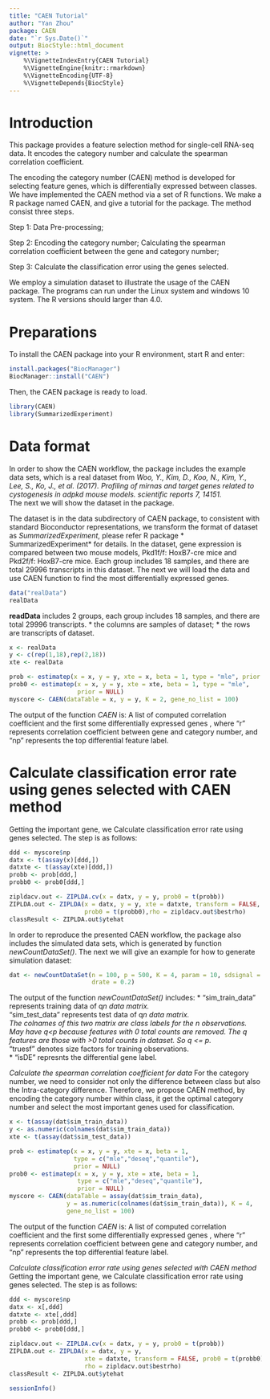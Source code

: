 ---
title: "CAEN Tutorial"
author: "Yan Zhou"
package: CAEN
date: "`r Sys.Date()`"
output: BiocStyle::html_document
vignette: >
    %\VignetteIndexEntry{CAEN Tutorial}
    %\VignetteEngine{knitr::rmarkdown}
    %\VignetteEncoding{UTF-8}
    %\VignetteDepends{BiocStyle}
---


# Introduction
This package provides a feature selection method for single-cell RNA-seq 
data. It encodes the category number and calculate the spearman 
correlation coefficient. 

The encoding the category number (CAEN) method is developed for selecting 
feature genes, which is differentially expressed between classes. 
We have implemented the CAEN method via a set of R functions. 
We make a R package named CAEN, and give a tutorial for the package. 
The method consist three steps.

Step 1: Data Pre-processing;  

Step 2: Encoding the category number; Calculating the spearman 
correlation coefficient between the gene and category number;

Step 3: Calculate the classification error using the genes selected.

We employ a simulation dataset to illustrate the usage of the CAEN package.
The programs can run under the Linux system and windows 10 system. The
R versions should larger than 4.0.

# Preparations
To install the CAEN package into your R environment, start R and
enter:
```{r, eval=FALSE}
install.packages("BiocManager")
BiocManager::install("CAEN")
```


Then, the CAEN package is ready to load.
```{r,message=FALSE,warning=FALSE}
library(CAEN)
library(SummarizedExperiment)
```



# Data format
In order to show the CAEN workflow, the package includes the example data sets, 
which is a real dataset from *Woo, Y., Kim, D., Koo, N., Kim, Y., Lee, S., 
Ko, J., et al. (2017). Profiling of mirnas and target genes related to 
cystogenesis in adpkd mouse models. scientific reports 7, 14151.*  
The next we will show the dataset in the package.

The dataset is in the data subdirectory of CAEN package, to consistent 
with standard Bioconductor representations, we transform the format of dataset
as *SummarizedExperiment*, please refer R package * SummarizedExperiment* for 
details. In the dataset, gene expression is compared between two mouse models, 
Pkd1f/f: HoxB7-cre mice and Pkd2f/f: HoxB7-cre mice. Each group includes 18 
samples, and there are total 29996 transcripts in this dataset. The next we 
will load the data and use CAEN function to find the most differentially 
expressed genes. 



```{r}
data("realData")
realData
```

**readData** includes 2 groups, each group includes 18 samples, and there are 
total 29996 transcripts. 
* the columns are samples of dataset;
* the rows are transcripts of dataset.


```{r, message=FALSE, warning=FALSE}
x <- realData                  
y <- c(rep(1,18),rep(2,18))      
xte <- realData                

prob <- estimatep(x = x, y = y, xte = x, beta = 1, type = "mle", prior = NULL)     
prob0 <- estimatep(x = x, y = y, xte = xte, beta = 1, type = "mle", 
                   prior = NULL)   
myscore <- CAEN(dataTable = x, y = y, K = 2, gene_no_list = 100)
```

The output of the function *CAEN* is:
A list of computed correlation coefficient and the first some differentially 
expressed genes , where "r" represents correlation coefficient between gene 
and category number, and "np" represents the top differential feature label.


# Calculate classification error rate using genes selected with CAEN method
Getting the important gene, we Calculate classification error rate 
using genes selected. The step is as follows:
```{r,message=FALSE,warning=FALSE}
ddd <- myscore$np
datx <- t(assay(x)[ddd,])
datxte <- t(assay(xte)[ddd,])
probb <- prob[ddd,]
probb0 <- prob0[ddd,]

zipldacv.out <- ZIPLDA.cv(x = datx, y = y, prob0 = t(probb))
ZIPLDA.out <- ZIPLDA(x = datx, y = y, xte = datxte, transform = FALSE, 
                     prob0 = t(probb0),rho = zipldacv.out$bestrho)
classResult <- ZIPLDA.out$ytehat
```






In order to reproduce the presented CAEN workflow, the package also includes 
the simulated data sets, which is generated by function *newCountDataSet()*. 
The next we will give an example for how to generate simulation dataset:

```{r}
dat <- newCountDataSet(n = 100, p = 500, K = 4, param = 10, sdsignal = 2, 
                       drate = 0.2)
```

The output of the function *newCountDataSet()* includes:
* "sim_train_data" represents training data of q*n data matrix.   
* "sim_test_data" represents test data of q*n data matrix.   
The colnames of this two matrix are class labels for the n observations. May 
have q<p because features with 0 total counts are removed. The q features are 
those with >0 total counts in dataset. So q <= p.   
* "truesf" denotes size factors for training observations.   
* "isDE" represnts the differential gene label.   




 *Calculate the spearman correlation coefficient for data*
For the category number, we need to consider not only the difference 
between class but also the Intra-category difference. Therefore, we 
propose CAEN method, by encoding the category number within class, 
it get the optimal category number and select the most important genes 
used for classification.

```{r, message=FALSE, warning=FALSE}
x <- t(assay(dat$sim_train_data))                  
y <- as.numeric(colnames(dat$sim_train_data))      
xte <- t(assay(dat$sim_test_data))                 

prob <- estimatep(x = x, y = y, xte = x, beta = 1, 
                  type = c("mle","deseq","quantile"),
                  prior = NULL)      
prob0 <- estimatep(x = x, y = y, xte = xte, beta = 1, 
                   type = c("mle","deseq","quantile"),
                   prior = NULL)   
myscore <- CAEN(dataTable = assay(dat$sim_train_data), 
                y = as.numeric(colnames(dat$sim_train_data)), K = 4,
                gene_no_list = 100)
```

The output of the function *CAEN* is:
A list of computed correlation coefficient and the first some differentially 
expressed genes , where "r" represents correlation coefficient between gene 
and category number, and "np" represents the top differential feature label.



 *Calculate classification error rate using genes selected with CAEN method*
Getting the important gene, we Calculate classification error rate 
using genes selected. The step is as follows:
```{r,message=FALSE,warning=FALSE}
ddd <- myscore$np
datx <- x[,ddd]
datxte <- xte[,ddd]
probb <- prob[ddd,]
probb0 <- prob0[ddd,]

zipldacv.out <- ZIPLDA.cv(x = datx, y = y, prob0 = t(probb))
ZIPLDA.out <- ZIPLDA(x = datx, y = y,
                     xte = datxte, transform = FALSE, prob0 = t(probb0),
                     rho = zipldacv.out$bestrho)
classResult <- ZIPLDA.out$ytehat
```


```{r}
sessionInfo()
```















